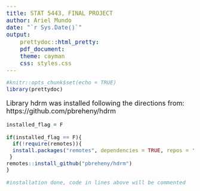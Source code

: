 ```yaml
---
title: STAT 5443, FINAL PROJECT
author: Ariel Mundo
date: "`r Sys.Date()`"
output:
    prettydoc::html_pretty:
    pdf_document: 
    theme: cayman
    css: styles.css
---
```

<style type="text/css">

p {
   font-size: 18px;
}
code.r{
  font-size: 14px;
}
pre {
  font-size: 18px
}
</style>



```r
#knitr::opts_chunk$set(echo = TRUE)
library(prettydoc)
```

Library hdrm was installed following the directions from:
https://github.com/pbreheny/hdrm


```r
installed_flag = F

if(installed_flag == F){
  if(!require(remotes)){
  install.packages("remotes", dependencies = TRUE, repos = 'http://cran.rstudio.com')
 }
remotes::install_github("pbreheny/hdrm")
}

#installation done, code in lines above will be commented

```

